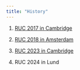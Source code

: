 ```yaml
---
title: "History"
---
```



(@) [RUC 2017 in Cambridge](https://www.sdmlab.psychol.cam.ac.uk/events/conference)

(@) [RUC 2018 in Amsterdam](https://web.archive.org/web/20180831101126/https:/rucamsterdam.org/)

(@) [RUC 2023 in Cambridge](https://www.cambridgeruc.org/)

(@) RUC 2024 in Lund



